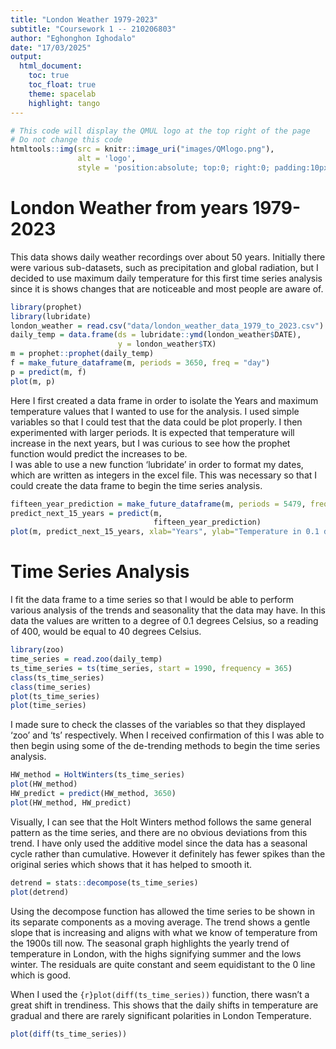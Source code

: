 ```yaml
---
title: "London Weather 1979-2023" 
subtitle: "Coursework 1 -- 210206803" 
author: "Eghonghon Ighodalo" 
date: "17/03/2025" 
output: 
  html_document:
    toc: true
    toc_float: true
    theme: spacelab 
    highlight: tango
---
```

 
```r
# This code will display the QMUL logo at the top right of the page
# Do not change this code
htmltools::img(src = knitr::image_uri("images/QMlogo.png"),
               alt = 'logo',
               style = 'position:absolute; top:0; right:0; padding:10px; width:20%;')
```

# London Weather from years 1979-2023

This data shows daily weather recordings over about 50 years. Initially there were various sub-datasets, such as precipitation and global radiation, but I decided to use maximum daily temperature for this first time series analysis since it is shows changes that are noticeable and most people are aware of. 


```r
library(prophet)
library(lubridate)
london_weather = read.csv("data/london_weather_data_1979_to_2023.csv")
daily_temp = data.frame(ds = lubridate::ymd(london_weather$DATE),
                        y = london_weather$TX)
m = prophet::prophet(daily_temp)
f = make_future_dataframe(m, periods = 3650, freq = "day")
p = predict(m, f)
plot(m, p)
```

Here I first created a data frame in order to isolate the Years and maximum temperature values that I wanted to use for the analysis. I used simple variables so that I could test that the data could be plot properly. I then experimented with larger periods. It is expected that temperature will increase in the next years, but I was curious to see how the prophet function would predict the increases to be.  
I was able to use a new function 'lubridate' in order to format my dates, which are written as integers in the excel file. This was necessary so that I could create the data frame to begin the time series analysis.

```r
fifteen_year_prediction = make_future_dataframe(m, periods = 5479, freq="day")
predict_next_15_years = predict(m, 
                                fifteen_year_prediction)
plot(m, predict_next_15_years, xlab="Years", ylab="Temperature in 0.1 degrees celcius")
```

# Time Series Analysis

I fit the data frame to a time series so that I would be able to perform various analysis of the trends and seasonality that the data may have. In this data the values are written to a degree of 0.1 degrees Celsius, so a reading of 400, would be equal to 40 degrees Celsius. 

```r
library(zoo)
time_series = read.zoo(daily_temp)
ts_time_series = ts(time_series, start = 1990, frequency = 365)
class(ts_time_series)
class(time_series)
plot(ts_time_series)
plot(time_series)
```

I made sure to check the classes of the variables so that they displayed 'zoo' and 'ts' respectively. When I received confirmation of this I was able to then begin using some of the de-trending methods to begin the time series analysis. 

```r
HW_method = HoltWinters(ts_time_series)
plot(HW_method)
HW_predict = predict(HW_method, 3650)
plot(HW_method, HW_predict)
```

Visually, I can see that the Holt Winters method follows the same general pattern as the time series, and there are no obvious deviations from this trend. I have only used the additive model since the data has a seasonal cycle rather than cumulative. However it definitely has fewer spikes than the original series which shows that it has helped to smooth it. 

```r
detrend = stats::decompose(ts_time_series)
plot(detrend)
```

Using the decompose function has allowed the time series to be shown in its separate components as a moving average. The trend shows a gentle slope that is increasing and aligns with what we know of temperature from the 1900s till now. The seasonal graph highlights the yearly trend of temperature in London, with the highs signifying summer and the lows winter. The residuals are quite constant and seem equidistant to the 0 line which is good.

When I used the `{r}plot(diff(ts_time_series))` function, there wasn't a great shift in trendiness. This shows that the daily shifts in temperature are gradual and there are rarely significant polarities in London Temperature. 
```r
plot(diff(ts_time_series))
```